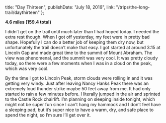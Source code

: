
  title: "Day Thirteen",
  publishDate: "July 18, 2016",
  link: "/trips/the-long-trail/daythirteen"
};


**4.6 miles (159.4 total)**

I didn’t get on the trail until much later than I had hoped today. I needed the extra rest though. When I got off yesterday, my feet were in pretty bad shape. Hopefully I can do a better job of keeping them dry now, but unfortunately the trail doesn’t make that easy. I got started at around 3:15 at Lincoln Gap and made great time to the summit of Mount Abraham. The view was phenomenal, and the summit was very cool. It was pretty cloudy today, so there were a few moments when I was in a cloud on the peak, which was very cool.

By the time I got to Lincoln Peak, storm clouds were rolling in and it was getting very windy. Just after leaving Nancy Hanks Peak there was an extremely loud thunder strike maybe 50 feet away from me. It had only started to rain a few minutes before. I literally jumped in the air and sprinted to the Castle Rock chairlift. I’m planning on sleeping inside tonight, which might not be super fun since I can’t hang my hammock and I don’t feel have a sleeping pad, but it’s super nice to have a warm, dry, and safe place to spend the night, so I’m sure I’ll get over it.
